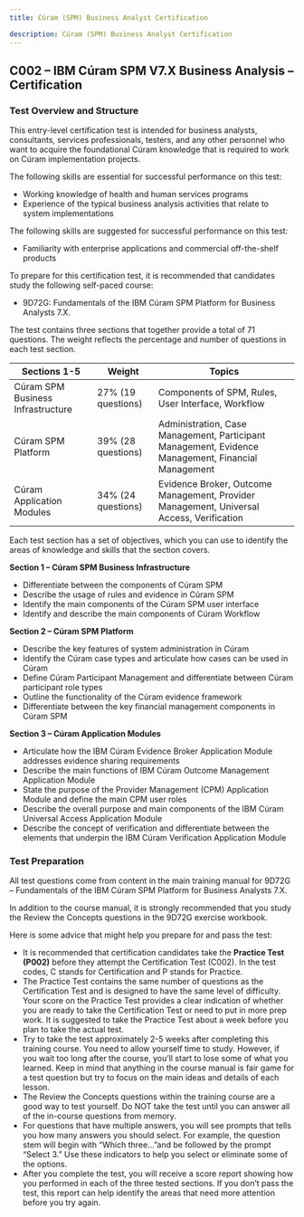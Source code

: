 ```yaml
---
title: Cúram (SPM) Business Analyst Certification

description: Cúram (SPM) Business Analyst Certification
---
```


## C002 – IBM Cúram SPM V7.X Business Analysis – Certification

### Test Overview and Structure

This entry-level certification test is intended for business analysts, consultants, services professionals, testers, and any other personnel who want to acquire the foundational Cúram knowledge that is required to work on Cúram implementation projects.

The following skills are essential for successful performance on this test:

+ Working knowledge of health and human services programs
+ Experience of the typical business analysis activities that relate to system implementations

The following skills are suggested for successful performance on this test:

+ Familiarity with enterprise applications and commercial off-the-shelf products

To prepare for this certification test, it is recommended that candidates study the following self-paced course:

+ 9D72G: Fundamentals of the IBM Cúram SPM Platform for Business Analysts 7.X.

The test contains three sections that together provide a total of 71 questions. The weight reflects the percentage and number of questions in each test section.

| Sections 1-5 | Weight | Topics |
|--------------|--------|--------|
| Cúram SPM Business Infrastructure | 27% (19 questions) | Components of SPM, Rules, User Interface, Workflow |
| Cúram SPM Platform | 39% (28 questions) | Administration, Case Management, Participant Management, Evidence Management, Financial Management |
| Cúram Application Modules | 34% (24 questions) | Evidence Broker, Outcome Management, Provider Management, Universal Access, Verification |

Each test section has a set of objectives, which you can use to identify the areas of knowledge and skills that the section covers.

**Section 1 – Cúram SPM Business Infrastructure**

+ Differentiate between the components of Cúram SPM
+ Describe the usage of rules and evidence in Cúram SPM
+ Identify the main components of the Cúram SPM user interface
+ Identify and describe the main components of Cúram Workflow

**Section 2 – Cúram SPM Platform**

+ Describe the key features of system administration in Cúram
+ Identify the Cúram case types and articulate how cases can be used in Cúram 
+ Define Cúram Participant Management and differentiate between Cúram participant role types
+ Outline the functionality of the Cúram evidence framework
+ Differentiate between the key financial management components in Cúram SPM

**Section 3 – Cúram Application Modules**

+ Articulate how the IBM Cúram Evidence Broker Application Module addresses evidence sharing requirements
+ Describe the main functions of IBM Cúram Outcome Management Application Module
+ State the purpose of the Provider Management (CPM) Application Module and define the main CPM user roles
+ Describe the overall purpose and main components of the IBM Cúram Universal Access Application Module
+ Describe the concept of verification and differentiate between the elements that underpin the IBM Cúram Verification Application Module

### Test Preparation

All test questions come from content in the main training manual for 9D72G – Fundamentals of the IBM Cúram SPM Platform for Business Analysts 7.X.

In addition to the course manual, it is strongly recommended that you study the Review the Concepts questions in the 9D72G exercise workbook.

Here is some advice that might help you prepare for and pass the test:

+ It is recommended that certification candidates take the **Practice Test (P002)** before they attempt the Certification Test (C002). In the test codes, C stands for Certification and P stands for Practice.
+ The Practice Test contains the same number of questions as the Certification Test and is designed to have the same level of difficulty. Your score on the Practice Test provides a clear indication of whether you are ready to take the Certification Test or need to put in more prep work. It is suggested to take the Practice Test about a week before you plan to take the actual test.  
+ Try to take the test approximately 2-5 weeks after completing this training course. You need to allow yourself time to study. However, if you wait too long after the course, you’ll start to lose some of what you learned. Keep in mind that anything in the course manual is fair game for a test question but try to focus on the main ideas and details of each lesson.
+ The Review the Concepts questions within the training course are a good way to test yourself. Do NOT take the test until you can answer all of the in-course questions from memory.
+ For questions that have multiple answers, you will see prompts that tells you how many answers you should select. For example, the question stem will begin with “Which three…”and be followed by the prompt “Select 3.” Use these indicators to help you select or eliminate some of the options.
+ After you complete the test, you will receive a score report showing how you performed in each of the three tested sections. If you don’t pass the test, this report can help identify the areas that need more attention before you try again.